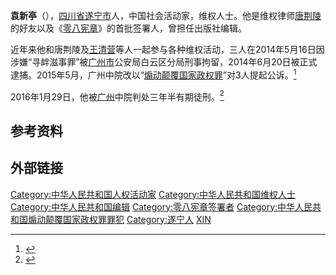 '''袁新亭'''（{{bd|？||||catIdx=Y袁}}），[[四川省|四川省]][[遂宁市|遂宁市]]人，中国社会活动家，维权人士。他是维权律师[[唐荆陵|唐荆陵]]的好友以及《[[零八宪章|零八宪章]]》的首批签署人，曾担任出版社编辑。

近年来他和唐荆陵及[[王清营|王清营]]等人一起参与各种维权活动，三人在2014年5月16日因涉嫌“寻衅滋事罪”被[[广州市|广州市]]公安局白云区分局刑事拘留，2014年6月20日被正式逮捕。2015年5月，广州中院改以“[[煽动颠覆国家政权罪|煽动颠覆国家政权罪]]”对3人提起公诉。<ref >{{cite web |url=http://www.bbc.com/zhongwen/simp/china/2015/06/150619_china_tang_case_guangzhou |language= |title=唐荆陵等三人“煽动颠覆国家”案广州开审 |publisher=BBC中文网 |date=2015年6月19日 |accessdate= |archive-date=2015年6月21日 |archive-url=https://web.archive.org/web/20150621024916/http://www.bbc.com/zhongwen/simp/china/2015/06/150619_china_tang_case_guangzhou |dead-url=no }}</ref>

2016年1月29日，他被[[广州|广州]]中院判处三年半有期徒刑。<ref>{{cite web |url=http://www.voachinese.com/content/Guangzhou-activists-sentenced-20160129/3167895.html |language= |title=“广州三君子”被“煽颠”获刑高达五年 |publisher=美国之音 |date=2016-01-30 |accessdate= |archive-date=2016-01-30 |archive-url=https://web.archive.org/web/20160130050953/http://www.voachinese.com/content/Guangzhou-activists-sentenced-20160129/3167895.html |dead-url=no }}</ref>

== 参考资料 ==
{{reflist}}

== 外部链接 ==

{{DEFAULTSORT:YU袁}}
[[Category:中华人民共和国人权活动家|Category:中华人民共和国人权活动家]]
[[Category:中华人民共和国维权人士|Category:中华人民共和国维权人士]]
[[Category:中华人民共和国编辑|Category:中华人民共和国编辑]]
[[Category:零八宪章签署者|Category:零八宪章签署者]]
[[Category:中华人民共和国煽动颠覆国家政权罪罪犯|Category:中华人民共和国煽动颠覆国家政权罪罪犯]]
[[Category:遂宁人|Category:遂宁人]]
[[Category:袁姓|XIN]]